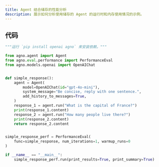 ```yaml
---
title: Agent 结合储存的性能分析
description: 展示如何分析使用储存的 Agent 的运行时和内存使用情况的示例。
---
```


## 代码

```python
"""运行 `pip install openai agno` 来安装依赖。"""

from agno.agent import Agent
from agno.eval.performance import PerformanceEval
from agno.models.openai import OpenAIChat


def simple_response():
    agent = Agent(
        model=OpenAIChat(id="gpt-4o-mini"),
        system_message="Be concise, reply with one sentence.",
        add_history_to_messages=True,
    )
    response_1 = agent.run("What is the capital of France?")
    print(response_1.content)
    response_2 = agent.run("How many people live there?")
    print(response_2.content)
    return response_2.content


simple_response_perf = PerformanceEval(
    func=simple_response, num_iterations=1, warmup_runs=0
)

if __name__ == "__main__":
    simple_response_perf.run(print_results=True, print_summary=True)
```